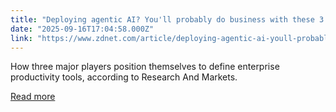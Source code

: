 ```yaml
---
title: "Deploying agentic AI? You'll probably do business with these 3 companies"
date: "2025-09-16T17:04:58.000Z"
link: "https://www.zdnet.com/article/deploying-agentic-ai-youll-probably-do-business-with-these-3-companies/"
---
```


How three major players position themselves to define enterprise productivity tools, according to Research And Markets.

[Read more](https://www.zdnet.com/article/deploying-agentic-ai-youll-probably-do-business-with-these-3-companies/)
